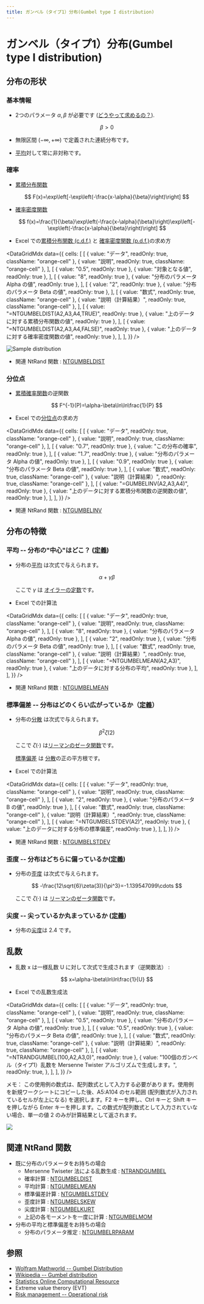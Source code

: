 ```yaml
---
title: ガンベル（タイプ1）分布(Gumbel type I distribution)
---
```



# ガンベル（タイプ1）分布(Gumbel type I distribution)

## 分布の形状

### 基本情報

- 2つのパラメータ $\alpha, \beta$ が必要です ([どうやって求めるの？](../03-function-reference/02-distribution-functions/044-ntgumbelparam.mdx)).

  $$
  \beta>0
  $$

- 無限区間 $(-\infty,+\infty)$ で定義された連続分布です。
- [平均](/docs/glossary#central-moment)対して常に非対称です。

### 確率

- [累積分布関数](/docs/glossary#cumulative-distribution-function)

  $$
  F(x)=\exp\left[-\exp\left(-\frac{x-\alpha}{\beta}\right)\right]
  $$

- [確率密度関数](/docs/glossary#probability-density-function)

  $$
  f(x)=\frac{1}{\beta}\exp\left(-\frac{x-\alpha}{\beta}\right)\exp\left[-\exp\left(-\frac{x-\alpha}{\beta}\right)\right]
  $$

- Excel での[累積分布関数 (c.d.f.)](/docs/glossary#cumulative-distribution-function) と [確率密度関数 (p.d.f.)](/docs/glossary#probability-density-function)の求め方

<DataGridMdx
  data={{
    cells: [
      [
        { value: "データ", readOnly: true, className: "orange-cell" },
        { value: "説明", readOnly: true, className: "orange-cell" },
      ],
      [
        { value: "0.5", readOnly: true },
        { value: "対象となる値", readOnly: true },
      ],
      [
        { value: "8", readOnly: true },
        { value: "分布のパラメータ Alpha の値", readOnly: true },
      ],
      [
        { value: "2", readOnly: true },
        { value: "分布のパラメータ Beta の値", readOnly: true },
      ],
      [
        { value: "数式", readOnly: true, className: "orange-cell" },
        { value: "説明（計算結果）", readOnly: true, className: "orange-cell" },
      ],
      [
        { value: "=NTGUMBELDIST(A2,A3,A4,TRUE)", readOnly: true },
        { value: "上のデータに対する累積分布関数の値", readOnly: true },
      ],
      [
        { value: "=NTGUMBELDIST(A2,A3,A4,FALSE)", readOnly: true },
        { value: "上のデータに対する確率密度関数の値", readOnly: true },
      ],
    ],
  }}
/>

![Sample distribution](./../assets/functions/plot/plotGumbel.jpg)

- 関連 NtRand 関数 : [NTGUMBELDIST](../03-function-reference/02-distribution-functions/039-ntgumbeldist.mdx)

### 分位点

- [累積確率関数](/docs/glossary#cumulative-distribution-function)の逆関数

  $$
  F^{-1}(P)=\alpha-\beta\ln\ln\frac{1}{P}
  $$

- Excel での[分位点](/docs/glossary#quantile)の求め方

<DataGridMdx
  data={{
    cells: [
      [
        { value: "データ", readOnly: true, className: "orange-cell" },
        { value: "説明", readOnly: true, className: "orange-cell" },
      ],
      [
        { value: "0.7", readOnly: true },
        { value: "この分布の確率", readOnly: true },
      ],
      [
        { value: "1.7", readOnly: true },
        { value: "分布のパラメータ Alpha の値", readOnly: true },
      ],
      [
        { value: "0.9", readOnly: true },
        { value: "分布のパラメータ Beta の値", readOnly: true },
      ],
      [
        { value: "数式", readOnly: true, className: "orange-cell" },
        { value: "説明（計算結果）", readOnly: true, className: "orange-cell" },
      ],
      [
        { value: "=GUMBELINV(A2,A3,A4)", readOnly: true },
        { value: "上のデータに対する累積分布関数の逆関数の値", readOnly: true },
      ],
    ],
  }}
/>

- 関連 NtRand 関数 : [NTGUMBELINV](../03-function-reference/02-distribution-functions/040-ntgumbelinv.mdx)

## 分布の特徴

### 平均 -- 分布の"中心"はどこ？ ([定義](/docs/glossary#central-moment))

- 分布の[平均](/docs/glossary#central-moment) は次式で与えられます。

  $$
  \alpha+\gamma \beta
  $$

  ここで $\gamma$ は [オイラーの定数](/docs/glossary#eulers-constant)です。

- Excel での計算法

<DataGridMdx
  data={{
    cells: [
      [
        { value: "データ", readOnly: true, className: "orange-cell" },
        { value: "説明", readOnly: true, className: "orange-cell" },
      ],
      [
        { value: "8", readOnly: true },
        { value: "分布のパラメータ Alpha の値", readOnly: true },
      ],
      [
        { value: "2", readOnly: true },
        { value: "分布のパラメータ Beta の値", readOnly: true },
      ],
      [
        { value: "数式", readOnly: true, className: "orange-cell" },
        { value: "説明（計算結果）", readOnly: true, className: "orange-cell" },
      ],
      [
        { value: "=NTGUMBELMEAN(A2,A3)", readOnly: true },
        { value: "上のデータに対する分布の平均", readOnly: true },
      ],
    ],
  }}
/>

- 関連 NtRand 関数 : [NTGUMBELMEAN](../03-function-reference/02-distribution-functions/042-ntgumbelmean.mdx)

### 標準偏差 -- 分布はどのくらい広がっているか（[定義](/docs/glossary#standard-deviation)）

- 分布の[分散](/docs/glossary#variance) は次式で与えられます。

  $$
  \beta^2\zeta(2)
  $$

  ここで $\zeta(\cdot)$ は[リーマンのゼータ関数](/docs/glossary#riemann-zeta-function)です。

  [標準偏差](/docs/glossary#standard-deviation) は [分散](/docs/glossary#variance)の正の平方根です。

- Excel での計算法

<DataGridMdx
  data={{
    cells: [
      [
        { value: "データ", readOnly: true, className: "orange-cell" },
        { value: "説明", readOnly: true, className: "orange-cell" },
      ],
      [
        { value: "2", readOnly: true },
        { value: "分布のパラメータ B の値", readOnly: true },
      ],
      [
        { value: "数式", readOnly: true, className: "orange-cell" },
        { value: "説明（計算結果）", readOnly: true, className: "orange-cell" },
      ],
      [
        { value: "=NTGUMBELSTDEV(A2)", readOnly: true },
        { value: "上のデータに対する分布の標準偏差", readOnly: true },
      ],
    ],
  }}
/>

- 関連 NtRand 関数 : [NTGUMBELSTDEV](../03-function-reference/02-distribution-functions/046-ntgumbelstdev.mdx)

### 歪度 -- 分布はどちらに偏っているか([定義](/docs/glossary#skewness))

- 分布の[歪度](/docs/glossary#skewness) は次式で与えられます。

  $$
  -\frac{12\sqrt{6}\zeta(3)}{\pi^3}=-1.139547099\cdots
  $$

  ここで $\zeta(\cdot)$ は [リーマンのゼータ関数](/docs/glossary#riemann-zeta-function)です。

### 尖度 -- 尖っているか丸まっているか ([定義](/docs/glossary#kurtosis))

- 分布の[尖度](/docs/glossary#kurtosis)は $2.4$ です。

## 乱数

- 乱数 x は一様乱数 U に対して次式で生成されます（逆関数法） :

  $$
  x=\alpha-\beta\ln\ln\frac{1}{U}
  $$

- Excel での乱数生成法

<DataGridMdx
  data={{
    cells: [
      [
        { value: "データ", readOnly: true, className: "orange-cell" },
        { value: "説明", readOnly: true, className: "orange-cell" },
      ],
      [
        { value: "0.5", readOnly: true },
        { value: "分布のパラメータ Alpha の値", readOnly: true },
      ],
      [
        { value: "0.5", readOnly: true },
        { value: "分布のパラメータ Beta の値", readOnly: true },
      ],
      [
        { value: "数式", readOnly: true, className: "orange-cell" },
        { value: "説明（計算結果）", readOnly: true, className: "orange-cell" },
      ],
      [
        { value: "=NTRANDGUMBEL(100,A2,A3,0)", readOnly: true },
        {
          value:
            "100個のガンベル（タイプ1）乱数を Mersenne Twister アルゴリズムで生成します。",
          readOnly: true,
        },
      ],
    ],
  }}
/>

メモ： この使用例の数式は、配列数式として入力する必要があります。使用例を新規ワークシートにコピーした後、A5:A104 のセル範囲 (配列数式が入力されているセルが左上になる) を選択します。F2 キーを押し、Ctrl キーと Shift キーを押しながら Enter キーを押します。この数式が配列数式として入力されていない場合、単一の値 2 のみが計算結果として返されます。

![](./../assets/functions/histogram/histogramGumbel.jpg)

## 関連 NtRand 関数

- 既に分布のパラメータをお持ちの場合
  - Mersenne Twiseter 法による乱数生成 : [NTRANDGUMBEL](../03-function-reference/01-random-numbers/01-single-series/07-ntrandgumbel.mdx)
  - 確率計算 : [NTGUMBELDIST](../03-function-reference/02-distribution-functions/039-ntgumbeldist.mdx)
  - 平均計算 : [NTGUMBELMEAN](../03-function-reference/02-distribution-functions/042-ntgumbelmean.mdx)
  - 標準偏差計算 : [NTGUMBELSTDEV](../03-function-reference/02-distribution-functions/045-ntgumbelskew.mdx)
  - 歪度計算 : [NTGUMBELSKEW](../03-function-reference/02-distribution-functions/045-ntgumbelskew.mdx)
  - 尖度計算 : [NTGUMBELKURT](../03-function-reference/02-distribution-functions/041-ntgumbelkurt.mdx)
  - 上記の各モーメントを一度に計算 : [NTGUMBELMOM](../03-function-reference/02-distribution-functions/043-ntgumbelmom.mdx)
- 分布の平均と標準偏差をお持ちの場合
  - 分布のパラメータ推定 : [NTGUMBELRPARAM](../03-function-reference/02-distribution-functions/044-ntgumbelparam.mdx)

## 参照

- [Wolfram Mathworld -- Gumbel Distribution](http://mathworld.wolfram.com/GumbelDistribution.html)
- [Wikipedia -- Gumbel distribution](http://en.wikipedia.org/wiki/Gumbel_distribution)
- [Statistics Online Computational Resource](http://www.socr.ucla.edu/htmls/SOCR_Distributions.html)
- Extreme value therory (EVT)
- [Risk management -- Operational risk](http://en.wikipedia.org/wiki/Operational_risk)
